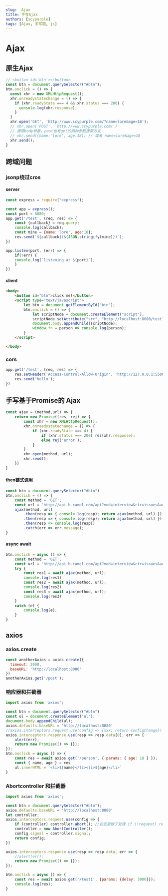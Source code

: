 ```yaml
---
slug:  Ajax
title: 手写Ajax
authors: [scypurple]
tags: [Ajax, 手写题, js]
---
```



# Ajax

## 原生Ajax

```js
// <button id='btn'></button>
const btn = document.querySelector("#btn");
btn.onclick = () => {
  const xhr = new XMLHttpRequest();
  xhr.onreadystatechange = () => {
    if (xhr.readyState === 4 && xhr.status === 200) {
      console.log(xhr.response);
    }
  }
  xhr.open('GET', 'http://www.scypurple.com/?name=lore&age=18');
  // xhr.open('POST', 'http://www.scypurple.com/')
  // 携带body参数，post也有get的两种参数携带方式
  // xhr.send({name:'lore', age:18}) // 或者 name=lore&age=18  
  xhr.send();
}
```



## 跨域问题

### jsonp绕过cros

#### server

```js
const express = require("express");

const app = express();
const port = 8080;
app.get('/test', (req, res) => {
    const {callback} = req.query;
    console.log(callback);
    const mine = {name:'lore', age:18};
    res.send(`${callback}(${JSON.stringify(mine)})`);
})

app.listen(port, (err) => {
    if(!err) {
    console.log(`listening at ${port}`);
    }
})
```

#### client

```html
<body>
	<button id="btn">click me!</button>
	<script type="text/javascript">
		let btn = document.getElementById("btn");
		btn.onclick = () => {
			let scriptNode = document.createElement("script");
			scriptNode.setAttribute("src", "http://localhost:8080/test?callback=fn");
			document.body.appendChild(scriptNode);
			window.fn = person => console.log(person);
		}
	</script>

</body>
```

### cors

```js
app.get('/test', (req, res) => {
    res.setHeader('Access-Control-Allow-Origin', 'http://127.0.0.1:5500');
    res.send('hello');
})
```

## 手写基于Promise的 Ajax

```js
const ajax = (method,url) => {
    return new Promise((res, rej) => {
        const xhr = new XMLHttpRequest();
        xhr.onreadystatechange = () => {
            if (xhr.readyState === 4) {
                if (xhr.status === 200) res(xhr.response);
                else rej('error');
            }
        }
        xhr.open(method, url);
        xhr.send();
    })
}
```

#### then链式调用

```js
const btn = document.querySelector("#btn")
btn.onclick = () => {
    const method = 'GET';
    const url = 'http://api.h-camel.com/api?mod=interview&ctr=issues&act=today';
    ajax(method, url)
        .then(resp => { console.log(resp); return ajax(method, url) })
        .then(resp => { console.log(resp); return ajax(method, url) })
        .then(resp => console.log(resp))
        .catch(err => err.message);
}
```

#### async await

```js
btn.onclick = async () => {
    const method = 'GET';
    const url = 'http://api.h-camel.com/api?mod=interview&ctr=issues&act=today';
    try {
        const res1 = await ajax(method, url);
        console.log(res1)
        const res2 = await ajax(method, url);
        console.log(res2)
        const res3 = await ajax(method, url);
        console.log(res3)
    }
    catch (e) {
        console.log(e);
    }
}
```

## axios

### axios.create

```js
const anotherAxios = axios.create({
  timeout: 2000,
  baseURL: 'http://localhost:8080'
})
anotherAxios.get('/post');
```



### 响应器和拦截器

```js
import axios from 'axios';

const btn = document.querySelector("#btn")
const ul = document.createElement("ul");
document.body.appendChild(ul);
axios.defaults.baseURL = 'http://localhost:8080'
//axios.interceptors.request.use(config => {xxx; return configChange})
axios.interceptors.response.use(resp => resp.data[0], err => {
    alert(err);
    return new Promise(() => {});
});
btn.onclick = async () => {
    const res = await axios.get('/person', { params: { age: 18 } });
    const { name, age } = res
    ul.innerHTML = `<li>${name}</li><li>${age}</li>`
}
```

### Abortcontroller 和拦截器

```js
import axios from 'axios';

const btn = document.querySelector("#btn");
axios.defaults.baseURL = 'http://localhost:8080'
let controller;
axios.interceptors.request.use(config => {
    if (controller) controller.abort(); //在底层做了处理 if (!request) return; 如果没有请求 不取消
    controller = new AbortController();
    config.signal = controller.signal;
    return config;
})

axios.interceptors.response.use(resp => resp.data, err => {
    //alert(err);
    return new Promise(() => {});
});

btn.onclick = async () => {
    const res = await axios.get('/test1', {params: {delay: 3000}});
    console.log(res);
}
```



